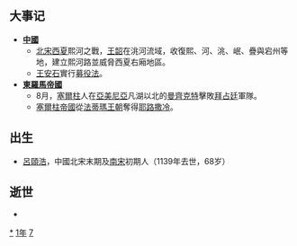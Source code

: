 {{yearTOC|1071|辽'''[[咸雍|咸雍]]七年'''；北宋'''[[熙宁|熙宁]]四年'''；西夏'''[[天賜禮盛國慶|天賜禮盛國慶]]三年'''；大理'''[[正德_(大理)|正德]]十年'''；越南'''[[神武_(越南)|神武]]三年'''；日本'''[[延久|延久]]三年'''}}
== 大事记 ==
*'''[[中國|中國]]'''
**[[北宋|北宋]][[西夏|西夏]]熙河之戰，[[王韶|王韶]]在洮河流域，收復熙、河、洮、岷、疊與宕州等地，建立熙河路並威脅西夏右廂地區。
**[[王安石|王安石]]實行[[募役法|募役法]]。
*'''[[拜占庭帝国|東羅馬帝國]]'''
**8月，[[塞爾柱|塞爾柱]]人在[[亞美尼亞|亞美尼亞]]凡湖以北的[[曼齐刻尔特战役|曼齊克特]]擊敗[[拜占庭帝国|拜占廷]]軍隊。
**[[塞爾柱帝國|塞爾柱帝國]]從[[法蒂瑪王朝|法蒂瑪王朝]]奪得[[耶路撒冷|耶路撒冷]]。

== 出生 ==
*[[呂頤浩|呂頤浩]]，中國北宋末期及[[南宋|南宋]]初期人（1139年去世，68岁）

== 逝世 ==
{{Wikisource year mention}}
*

[[Category:1071年|*]]
[[Category:1070年代|1年]]
[[Category:11世纪各年|7]]